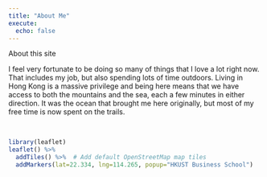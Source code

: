 ```yaml
---
title: "About Me"
execute: 
  echo: false
---
```


About this site

::: {#map layout="[55,5,40]" layout-valign="top"}

I feel very fortunate to be doing so many of things that I love a lot right now. That includes my job, but also spending lots of time outdoors. Living in Hong Kong is a massive privilege and being here means that we have access to both the mountains and the sea, each a few minutes in either direction. It was the ocean that brought me here originally, but most of my free time is now spent on the trails.

<br>  

```r
library(leaflet)
leaflet() %>%
  addTiles() %>%  # Add default OpenStreetMap map tiles
  addMarkers(lat=22.334, lng=114.265, popup="HKUST Business School")
```
:::
